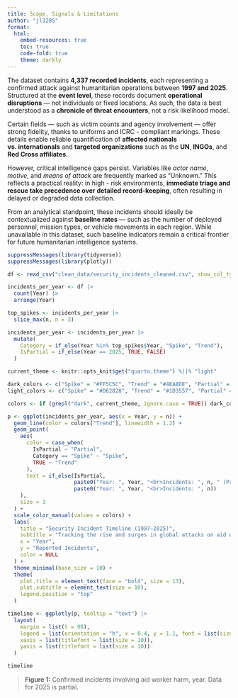 ```yaml
---
title: Scope, Signals & Limitations
author: "jl3205"
format: 
  html: 
    embed-resources: true
    toc: true
    code-fold: true
    theme: darkly
---
```


The dataset contains **4,337 recorded incidents**, each representing a confirmed attack against humanitarian operations between **1997 and 2025**. Structured at the **event level**, these records document **operational disruptions** — not individuals or fixed locations. As such, the data is best understood as a **chronicle of threat encounters**, not a risk likelihood model.

Certain fields — such as victim counts and agency involvement — offer strong fidelity, thanks to uniforms and ICRC - compliant markings. These details enable reliable quantification of **affected nationals vs. internationals** and **targeted organizations** such as the **UN**, **INGOs**, and **Red Cross affiliates**.

However, critical intelligence gaps persist. Variables like *actor name*, *motive*, and *means of attack* are frequently marked as "Unknown." This reflects a practical reality: in high - risk environments, **immediate triage and rescue take precedence over detailed record-keeping**, often resulting in delayed or degraded data collection.

From an analytical standpoint, these incidents should ideally be contextualized against **baseline rates** — such as the number of deployed personnel, mission types, or vehicle movements in each region. While unavailable in this dataset, such baseline indicators remain a critical frontier for future humanitarian intelligence systems.


```r
suppressMessages(library(tidyverse))
suppressMessages(library(plotly))

df <- read_csv("clean_data/security_incidents_cleaned.csv", show_col_types = FALSE)

incidents_per_year <- df |>
  count(Year) |>
  arrange(Year)

top_spikes <- incidents_per_year |>
  slice_max(n, n = 3)

incidents_per_year <- incidents_per_year |>
  mutate(
    Category = if_else(Year %in% top_spikes$Year, "Spike", "Trend"),
    IsPartial = if_else(Year == 2025, TRUE, FALSE)
  )

current_theme <- knitr::opts_knit$get("quarto.theme") %||% "light"

dark_colors <- c("Spike" = "#FF5C5C", "Trend" = "#4EA8DE", "Partial" = "#999999")
light_colors <- c("Spike" = "#D62828", "Trend" = "#1D3557", "Partial" = "#AAAAAA")

colors <- if (grepl("dark", current_theme, ignore.case = TRUE)) dark_colors else light_colors

p <- ggplot(incidents_per_year, aes(x = Year, y = n)) +
  geom_line(color = colors["Trend"], linewidth = 1.2) +
  geom_point(
    aes(
      color = case_when(
        IsPartial ~ "Partial",
        Category == "Spike" ~ "Spike",
        TRUE ~ "Trend"
      ),
      text = if_else(IsPartial,
                     paste0("Year: ", Year, "<br>Incidents: ", n, " (Partial Year)"),
                     paste0("Year: ", Year, "<br>Incidents: ", n))
    ),
    size = 3
  ) +
  scale_color_manual(values = colors) +
  labs(
    title = "Security Incident Timeline (1997–2025)",
    subtitle = "Tracking the rise and surges in global attacks on aid workers",
    x = "Year",
    y = "Reported Incidents",
    color = NULL
  ) +
  theme_minimal(base_size = 10) +
  theme(
    plot.title = element_text(face = "bold", size = 13),
    plot.subtitle = element_text(size = 10),
    legend.position = "top"
  )

timeline <- ggplotly(p, tooltip = "text") |>
  layout(
    margin = list(t = 90),
    legend = list(orientation = "h", x = 0.4, y = 1.1, font = list(size = 9)),
    xaxis = list(titlefont = list(size = 10)),
    yaxis = list(titlefont = list(size = 10))
  )

timeline
```
> **Figure 1:** Confirmed incidents involving aid worker harm, year. Data for 2025 is partial.
